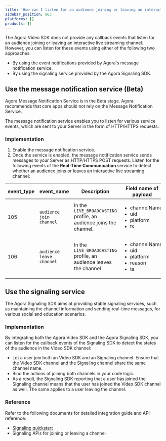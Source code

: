 ```yaml
---
title: 'How can I listen for an audience joining or leaving an interactive live streaming channel?'
sidebar_position: 663
platforms: []
products: []
---
```


The Agora Video SDK does not provide any callback events that listen for an audience joining or leaving an interactive live streaming channel. However, you can listen for these events using either of the following two approaches:

- By using the event notifications provided by Agora's message notification service.
- By using the signaling service provided by the Agora Signaling SDK.

## Use the message notification service (Beta)
<div class="alert note">Agora Message Notification Service is in the Beta stage. Agora recommends that core apps should not rely on the Message Notification Service.</div>

The message notification service enables you to listen for various service events, which are sent to your Server in the form of HTTP/HTTPS requests.

### Implementation

1. Enable the message notification service.
2. Once the service is enabled, the message notification service sends messages to your Server as HTTP/HTTPS POST requests. Listen for the following events of the **Real-Time Communication** service to detect whether an audience joins or leaves an interactive live streaming channel:

| event_type | event_name | Description | Field name of payload |
| ---------------- | ---------------- | ---------------- | ----------------- |
| 105      | `audience join channel`      | In the `LIVE_BROADCASTING` profile, an audience joins the channel.      |<ul><li>channelName</li><li>uid</li><li>platform</li><li>ts</li></ul> |
| 106      | `audience leave channel`   | In the `LIVE_BROADCASTING` profile, an audience leaves the channel      |<ul><li>channelName</li><li>uid</li><li>platform</li><li>reason</li><li>ts</li></ul> |

## Use the signaling service

The Agora Signaling SDK aims at providing stable signaling services, such as maintaining the channel information and sending real-time messages, for various social and education scenarios.

### Implementation

By integrating both the Agora Video SDK and the Agora Signaling SDK, you can listen for the callback events of the Signaling SDK to detect the states of the audience in the Video SDK channel:

- Let a user join both an Video SDK and an Signaling channel. Ensure that the Video SDK channel and the Signaling channel share the same channel name.
- Bind the actions of joining both channels in your code logic.
- As a result, the Signaling SDK reporting that a user has joined the Signaling channel means that the user has joined the Video SDK channel as well. The same applies to a user leaving the channel.

### Reference

Refer to the following documents for detailed integration guide and API reference:

- [Signaling quickstart](/signaling/get-started/get-started-sdk)
- <Link to="{{Global.SIG_SDK_API_ANDROID}}/index.html#joinorleavechannel">Signaling APIs for joining or leaving a channel</Link>
	
	
